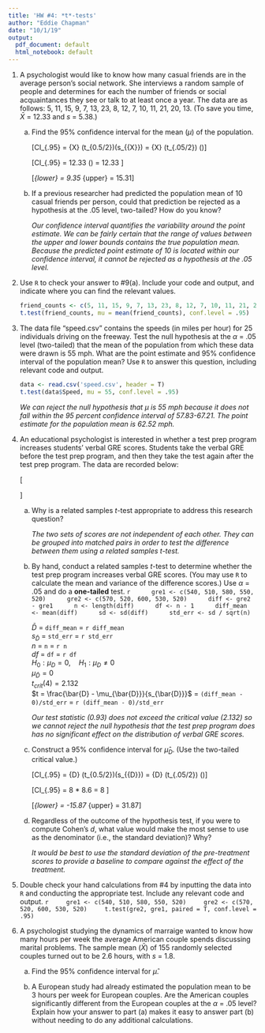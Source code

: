 ```yaml
---
title: 'HW #4: *t*-tests'
author: "Eddie Chapman"
date: "10/1/19"
output:
  pdf_document: default
  html_notebook: default
---
```

1. A psychologist would like to know how many casual friends are in the average person’s social network.  She interviews a random sample of people and determines for each the number of friends or social acquaintances they see or talk to at least once a year. The data are as follows: 5, 11, 15, 9, 7, 13, 23, 8, 12, 7, 10, 11, 21, 20, 13. (To save you time, $\bar{X}$ = 12.33 and $s$ = 5.38.)

    a. Find the 95% confidence interval for the mean ($\mu$) of the population.
        
        \[CI_{.95} = \bar{X} \pm (t_{0.5/2})(s_{\bar{X}}) = \bar{X} \pm (t_{.05/2}) (\frac{s}{\sqrt{n}})\]
        
        \[CI_{.95} = 12.33 \pm 2.15 (\frac{5.38}{\sqrt{15}}) = 12.33 \pm 2.98\]
        
        \[\hat{\mu}_{lower} = 9.35 \quad \hat{\mu}_{upper} = 15.31\]
    
    b. If a previous researcher had predicted the population mean of 10 casual friends per person, could that prediction be rejected as a hypothesis at the .05 level, two-tailed? How do you know?
    
        *Our confidence interval quantifies the variability around the point estimate. We can be fairly certain that the range of values between the upper and lower bounds contains the true population mean. Because the predicted point estimate of 10 is located within our confidence interval, it cannot be rejected as a hypothesis at the .05 level.*
    
    
2. Use `R` to check your answer to #9(a). Include your code and output, and indicate where you can find the relevant values.

    ```r
    friend_counts <- c(5, 11, 15, 9, 7, 13, 23, 8, 12, 7, 10, 11, 21, 20, 13)
    t.test(friend_counts, mu = mean(friend_counts), conf.level = .95)
    ```

3. The data file "speed.csv" contains the speeds (in miles per hour) for 25 individuals driving on the freeway. Test the null hypothesis at the $\alpha$ = .05 level (two-tailed) that the mean of the population from which these data were drawn is 55 mph. What are the point estimate and 95% confidence interval of the population mean? Use `R` to answer this question, including relevant code and output.

    ```r
    data <- read.csv('speed.csv', header = T)
    t.test(data$Speed, mu = 55, conf.level = .95)
    ```

    *We can reject the null hypothesis that $\mu$ is 55 mph because it does not fall within the 95 percent confidence interval of 57.83-67.21. The point estimate for the population mean is 62.52 mph.*
4. An educational psychologist is interested in whether a test prep program increases students' verbal GRE scores. Students take the verbal GRE before the test prep program, and then they take the test again after the test prep program. The data are recorded below:


    \[\begin{tabular}{||c c||} 
        \hline
        Verbal GRE (1) & Verbal GRE (2) \\ [0.5ex] 
        \hline
        \hline
        540 & 570 \\ 
        \hline
        510 & 520 \\
        \hline
        580 & 600 \\
        \hline
        550 & 530 \\
        \hline
        520 & 520 \\
        \hline
      \end{tabular}\]

    a. Why is a related samples $t$-test appropriate to address this research question?
    
        *The two sets of scores are not independent of each other. They can be grouped into matched pairs in order to test the difference between them using a related samples $t$-test.*
    
    b. By hand, conduct a related samples $t$-test to determine whether the test prep program increases verbal GRE scores. (You may use `R` to calculate the mean and variance of the difference scores.) Use $\alpha$ = .05 and do a **one-tailed** test. 
        ```r
        gre1 <- c(540, 510, 580, 550, 520)
        gre2 <- c(570, 520, 600, 530, 520)
        diff <- gre2 - gre1
        n <- length(diff)
        df <- n - 1
        diff_mean <- mean(diff)
        sd <- sd(diff)
        std_err <- sd / sqrt(n)
        ```
        
        $\bar{D}$ = `diff_mean` = `r diff_mean`  
        $s_{\bar{D}}$ = `std_err` = `r std_err`  
        $n$ = `n` = `r n`  
        $df$ = `df` = `r df`  
        $H_0: \mu_D = 0, \quad H_1: \mu_D \neq 0$  
        $\mu_{\bar{D}} = 0$  
        $t_{crit}(4) = 2.132$  
        $t = \frac{\bar{D} - \mu_{\bar{D}}}{s_{\bar{D}}}$ = `(diff_mean - 0)/std_err` = `r (diff_mean - 0)/std_err`  
        
        *Our test statistic (0.93) does not exceed the critical value (2.132) so we cannot reject the null hypothesis that the test prep program does has no significant effect on the distribution of verbal GRE scores.*
        
    
    c. Construct a 95% confidence interval for $\hat{\mu}_D$. (Use the two-tailed critical value.) 
    
        \[CI_{.95} = \bar{D} \pm (t_{0.5/2})(s_{\bar{D}}) = \bar{D} \pm (t_{.05/2}) (\frac{s}{\sqrt{n}})\]
        
        \[CI_{.95} = 8 \pm 2.776 * 8.6 = 8 \pm 23.87\]
        
        \[\hat{\mu}_{lower} = -15.87 \quad \hat{\mu}_{upper} = 31.87\]
    
    d. Regardless of the outcome of the hypothesis test, if you were to compute Cohen's $d$, what value would make the most sense to use as the denominator (i.e., the standard deviation)? Why?
    
        *It would be best to use the standard deviation of the pre-treatment scores to provide a baseline to compare against the effect of the treatment.*
    

5. Double check your hand calculations from #4 by inputting the data into `R` and conducting the appropriate test. Include any relevant code and output.
    ```r
    gre1 <- c(540, 510, 580, 550, 520)
    gre2 <- c(570, 520, 600, 530, 520)
    t.test(gre2, gre1, paired = T, conf.level = .95)
    ```
    


6. A psychologist studying the dynamics of marraige wanted to know how many hours per week the average American couple spends discussing marital problems. The sample mean ($\bar{X}$) of 155 randomly selected couples turned out to be 2.6 hours, with $s$ = 1.8.

    a. Find the 95% confidence interval for $\hat{\mu}$.
    
    
    v. A European study had already estimated the population mean to be 3 hours per week for European couples. Are the American couples significantly different from the European couples at the $\alpha$ = .05 level? Explain how your answer to part (a) makes it easy to answer part (b) without needing to do any additional calculations.